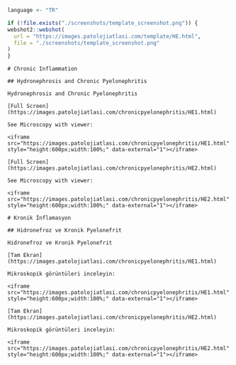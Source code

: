 ```r
language <- "TR"
```




```r
if (!file.exists("./screenshots/template_screenshot.png")) {
webshot2::webshot(
  url = "https://images.patolojiatlasi.com/template/HE.html",
  file = "./screenshots/template_screenshot.png"
)
}
```







```asis

# Chronic Inflammation

## Hydronephrosis and Chronic Pyelonephritis

Hydronephrosis and Chronic Pyelonephritis

[Full Screen](https://images.patolojiatlasi.com/chronicpyelonephritis/HE1.html)

See Microscopy with viewer: 

<iframe src="https://images.patolojiatlasi.com/chronicpyelonephritis/HE1.html" style="height:600px;width:100%;" data-external="1"></iframe>

[Full Screen](https://images.patolojiatlasi.com/chronicpyelonephritis/HE2.html)

See Microscopy with viewer: 

<iframe src="https://images.patolojiatlasi.com/chronicpyelonephritis/HE2.html" style="height:600px;width:100%;" data-external="1"></iframe>

```

```asis
# Kronik İnflamasyon

## Hidronefroz ve Kronik Pyelonefrit

Hidronefroz ve Kronik Pyelonefrit

[Tam Ekran](https://images.patolojiatlasi.com/chronicpyelonephritis/HE1.html)

Mikroskopik görüntüleri inceleyin:

<iframe src="https://images.patolojiatlasi.com/chronicpyelonephritis/HE1.html" style="height:600px;width:100%;" data-external="1"></iframe>

[Tam Ekran](https://images.patolojiatlasi.com/chronicpyelonephritis/HE2.html)

Mikroskopik görüntüleri inceleyin:

<iframe src="https://images.patolojiatlasi.com/chronicpyelonephritis/HE2.html" style="height:600px;width:100%;" data-external="1"></iframe>

```
